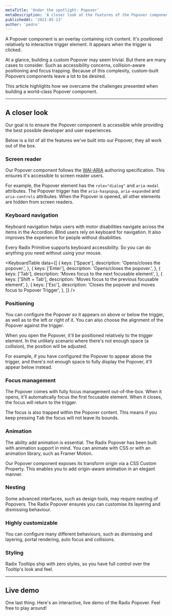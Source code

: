 ```yaml
---
metaTitle: 'Under the spotlight: Popover'
metaDescription: 'A closer look at the features of the Popover component.'
publishedAt: '2021-05-13'
author: 'pedro'
---
```


A Popover component is an overlay containing rich content. It's positioned relatively to interactive trigger element. It appears when the trigger is clicked.

At a glance, building a custom Popover may seem trivial. But there are many cases to consider. Such as accessibility concerns, collision-aware positioning and focus trapping. Because of this complexity, custom-built Popovers components leave a lot to be desired.

This article highlights how we overcame the challenges presented when building a world-class Popover component.

---

## A closer look

Our goal is to ensure the Popover component is accessible while providing the best possible developer and user experiences.

Below is a list of all the features we've built into our Popover, they all work out of the box.

### Screen reader

Our Popover component follows the [WAI-ARIA](https://www.w3.org/TR/wai-aria-practices-1.2/#dialog_modal) authoring specification. This ensures it's accessible to screen reader users.

For example, the Popover element has the `role="dialog"` and `aria-modal` attributes. The Popover trigger has the `aria-haspopup`, `aria-expanded` and `aria-controls` attributes.
When the Popover is opened, all other elements are hidden from screen readers.

<VideoPlaceholder />

### Keyboard navigation

Keyboard navigation helps users with motor disabilities navigate across the items in the Accordion. Blind users rely on keyboard for navigation. It also improves the experience for people without disabilities.

Every Radix Primitive supports keyboard accessibility. So you can do anything you need without using your mouse.

<KeyboardTable
  data={[
    {
      keys: ['Space'],
      description: 'Opens/closes the popover.',
    },
    {
      keys: ['Enter'],
      description: 'Opens/closes the popover.',
    },
    {
      keys: ['Tab'],
      description: 'Moves focus to the next focusable element',
    },
    {
      keys: ['Shift + Tab'],
      description: 'Moves focus to the previous focusable element',
    },
    {
      keys: ['Esc'],
      description: 'Closes the popover and moves focus to Popover Trigger',
    },
  ]}
/>

<VideoPlaceholder />

### Positioning

You can configure the Popover so it appears on above or below the trigger, as well as to the left or right of it. You can also choose the alignment of the Popover against the trigger.

When you open the Popover, it'll be positioned relatively to the trigger element. In the unlikely scenario where there's not enough space (a collision), the position will be adjusted.

For example, if you have configured the Popover to appear above the trigger, and there's not enough space to fully display the Popover, it'll appear below instead.

<VideoPlaceholder />

### Focus management

The Popover comes with fully focus management out-of-the-box. When it opens, it'll automatically focus the first focusable element. When it closes, the focus will return to the trigger.

The focus is also trapped within the Popover content. This means if you keep pressing <Kbd>Tab</Kbd> the focus will not leave its bounds.

### Animation

The ability add animation is essential. The Radix Popover has been built with animation support in mind. You can animate with CSS or with an animation library, such as Framer Motion.

Our Popover component exposes its transform origin via a CSS Custom Property. This enables you to add origin-aware animation in an elegant manner.

<VideoPlaceholder />

### Nesting

Some advanced interfaces, such as design tools, may require nesting of Popovers. The Radix Popover ensures you can customise its layering and dismissing behaviour.

### Highly customizable

You can configure many different behaviours, such as dismissing and layering, portal rendering, auto focus and collisions.

### Styling

Radix Tooltips ship with zero styles, so you have full control over the Tooltip's look and feel.

---

## Live demo

One last thing. Here's an interactive, live demo of the Radix Popover. Feel free to play around!
